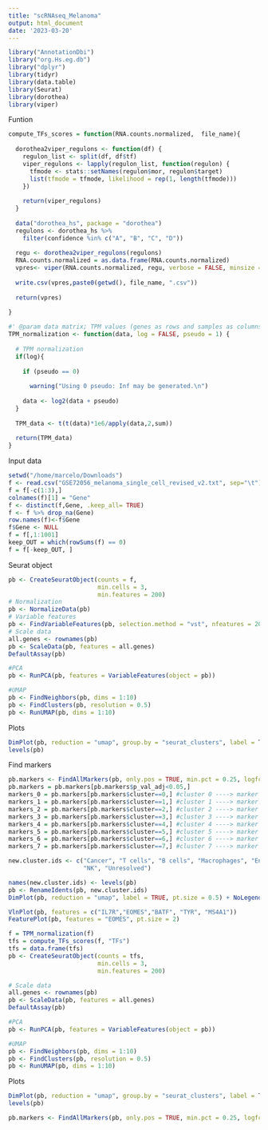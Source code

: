 ```yaml
---
title: "scRNAseq_Melanoma"
output: html_document
date: '2023-03-20'
---
```


```r
library("AnnotationDbi") 
library("org.Hs.eg.db")
library("dplyr")
library(tidyr)
library(data.table)
library(Seurat)
library(dorothea)
library(viper)
```

Funtion 
```r

compute_TFs_scores = function(RNA.counts.normalized,  file_name){
  
  dorothea2viper_regulons <- function(df) {
    regulon_list <- split(df, df$tf)
    viper_regulons <- lapply(regulon_list, function(regulon) {
      tfmode <- stats::setNames(regulon$mor, regulon$target)
      list(tfmode = tfmode, likelihood = rep(1, length(tfmode)))
    })
    
    return(viper_regulons)
  }
  
  data("dorothea_hs", package = "dorothea")
  regulons <- dorothea_hs %>%
    filter(confidence %in% c("A", "B", "C", "D"))
  
  regu <- dorothea2viper_regulons(regulons)
  RNA.counts.normalized = as.data.frame(RNA.counts.normalized)
  vpres<- viper(RNA.counts.normalized, regu, verbose = FALSE, minsize = 4)
  
  write.csv(vpres,paste0(getwd(), file_name, ".csv"))
  
  return(vpres)
  
}

#' @param data matrix; TPM values (genes as rows and samples as columns)
TPM_normalization <- function(data, log = FALSE, pseudo = 1) {
  
  # TPM normalization
  if(log){
    
    if (pseudo == 0)
      
      warning("Using 0 pseudo: Inf may be generated.\n")
    
    data <- log2(data + pseudo)
  }
  
  TPM_data <- t(t(data)*1e6/apply(data,2,sum))
  
  return(TPM_data)
}
```

Input data
```r
setwd("/home/marcelo/Downloads")
f <- read.csv("GSE72056_melanoma_single_cell_revised_v2.txt", sep="\t")
f = f[-c(1:3),]
colnames(f)[1] = "Gene"
f <- distinct(f,Gene, .keep_all= TRUE)
f <- f %>% drop_na(Gene)
row.names(f)<-f$Gene
f$Gene <- NULL
f = f[,1:1001]
keep_OUT = which(rowSums(f) == 0)
f = f[-keep_OUT, ]
```

Seurat object
```r
pb <- CreateSeuratObject(counts = f, 
                         min.cells = 3,
                         min.features = 200)
# Normalization
pb <- NormalizeData(pb)
# Variable features
pb <- FindVariableFeatures(pb, selection.method = "vst", nfeatures = 2000)
# Scale data
all.genes <- rownames(pb)
pb <- ScaleData(pb, features = all.genes)
DefaultAssay(pb)
```

```r
#PCA
pb <- RunPCA(pb, features = VariableFeatures(object = pb))

#UMAP
pb <- FindNeighbors(pb, dims = 1:10)
pb <- FindClusters(pb, resolution = 0.5)
pb <- RunUMAP(pb, dims = 1:10)
```

Plots
```r
DimPlot(pb, reduction = "umap", group.by = "seurat_clusters", label = T)
levels(pb)
```
Find markers
```r
pb.markers <- FindAllMarkers(pb, only.pos = TRUE, min.pct = 0.25, logfc.threshold = 0.25)
pb.markers = pb.markers[pb.markers$p_val_adj<0.05,]
markers_0 = pb.markers[pb.markers$cluster==0,] #cluster 0 ----> marker = IL7R ---> T cells
markers_1 = pb.markers[pb.markers$cluster==1,] #cluster 1 ----> marker = TYR ---> cancer cells
markers_2 = pb.markers[pb.markers$cluster==2,] #cluster 2 ----> marker = EOMES ---> T cells
markers_3 = pb.markers[pb.markers$cluster==3,] #cluster 3 ----> marker = MS4A1 ---> B cells
markers_4 = pb.markers[pb.markers$cluster==4,] #cluster 4 ----> marker = IL7R ---> T cells
markers_5 = pb.markers[pb.markers$cluster==5,] #cluster 5 ----> marker = IL7R ---> T cells
markers_6 = pb.markers[pb.markers$cluster==6,] #cluster 6 ----> marker = IL7R ---> Unresolved
markers_7 = pb.markers[pb.markers$cluster==7,] #cluster 7 ----> marker = IL7R ---> T cells

new.cluster.ids <- c("Cancer", "T cells", "B cells", "Macrophages", "Endothelial", "CAF",
                     "NK", "Unresolved")

names(new.cluster.ids) <- levels(pb)
pb <- RenameIdents(pb, new.cluster.ids)
DimPlot(pb, reduction = "umap", label = TRUE, pt.size = 0.5) + NoLegend()

VlnPlot(pb, features = c("IL7R","EOMES","BATF", "TYR", "MS4A1"))
FeaturePlot(pb, features = "EOMES", pt.size = 2)

```

```r
f = TPM_normalization(f)
tfs = compute_TFs_scores(f, "TFs")
tfs = data.frame(tfs)
pb <- CreateSeuratObject(counts = tfs, 
                         min.cells = 3,
                         min.features = 200)

# Scale data
all.genes <- rownames(pb)
pb <- ScaleData(pb, features = all.genes)
DefaultAssay(pb)
```

```r
#PCA
pb <- RunPCA(pb, features = VariableFeatures(object = pb))

#UMAP
pb <- FindNeighbors(pb, dims = 1:10)
pb <- FindClusters(pb, resolution = 0.5)
pb <- RunUMAP(pb, dims = 1:10)
```

Plots
```r
DimPlot(pb, reduction = "umap", group.by = "seurat_clusters", label = T)
levels(pb)
```

```r
pb.markers <- FindAllMarkers(pb, only.pos = TRUE, min.pct = 0.25, logfc.threshold = 0.25, test.use = "DESeq2")
```

